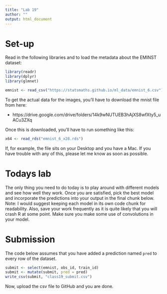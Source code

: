 ```yaml
---
title: "Lab 19"
author: ""
output: html_document
---
```


# Set-up

Read in the following libraries and to load the metadata about
the EMINST dataset:

```r
library(readr)
library(dplyr)
library(glmnet)

emnist <- read_csv("https://statsmaths.github.io/ml_data/emnist_6.csv")
```

To get the actual data for the images, you'll have to download the mnist file
from here:

- https://drive.google.com/drive/folders/14k9wNUTUEB3hAjXS8wfXty5_uACu3ZXq

Once this is downloaded, you'll have to run something like this:

```r
x64 <- read_rds("emnist_6_x28.rds")
```

If, for example, the file sits on your Desktop and you have a Mac. If you have
trouble with any of this, please let me know as soon as possible.


# Todays lab

The only thing you need to do today is to play around with different models
and see how well they work. Once you are satisfied, pick the best model and
incorporate the predictions into your output in the final chunk below. Note:
I would suggest keeping each model in its own code chunk for readability.
Also, save your work frequently as it is quite likely that you will crash
R at some point. Make sure you make some use of convolutions in your model.










# Submission

The code below assumes that you have added a prediction named
`pred` to every row of the dataset.

```r
submit <- select(emnist, obs_id, train_id)
submit <- mutate(submit, pred = pred)
write_csv(submit, "class19_submit.csv")
```

Now, upload the csv file to GitHub and you are done.
